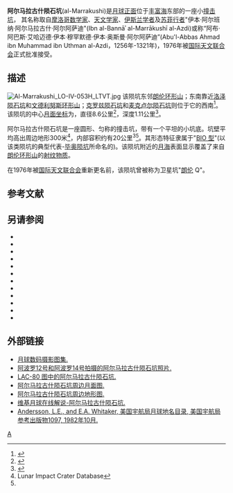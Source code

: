 {{lunar crater data|
 image=Al-Marrakushi crater AS12-54-8014.jpg|240px|
 caption=[[阿波罗12号|阿波罗12号]]拍摄的图像|
 latitude=10.45|
 N_or_S=S|
 longitude=55.77|
 E_or_W=E|
 diameter=8.6公里|
 depth=1.11公里|
 colong=304|
 eponym=阿尔马拉古什}}
'''阿尔马拉古什陨石坑'''(al-Marrakushi)是[[月球正面|月球正面]]位于[[丰富海|丰富海]]东部的一座小[[撞击坑|撞击坑]]，
其名称取自[[摩洛哥|摩洛哥]][[数学家|数学家]]、[[天文学家|天文学家]]、[[伊斯兰|伊斯兰]][[学者|学者]]及[[苏菲主义|苏菲行者]]"伊本·阿尔班纳·阿尔马拉古什·阿尔阿萨迪"(Ibn al-Bannāʾ al-Marrākushī al-Azdi)或称“阿布·阿巴斯·艾哈迈德·伊本·穆罕默德·伊本·奥斯曼·阿尔阿萨迪”(Abu'l-Abbas Ahmad ibn Muhammad ibn Uthman al-Azdi，1256年-1321年)，1976年被[[国际天文联合会|国际天文联合会]]正式批准接受。 

==描述==
[[Image:Al-Marrakushi_LO-IV-053H_LTVT.jpg|thumb]]
该陨坑东邻[[朗伦环形山|朗伦环形山]]；东南靠近[[洛泽陨石坑|洛泽陨石坑]]和[[文德利努斯环形山|文德利努斯环形山]]；[[克罗兹陨石坑|克罗兹陨石坑]]和[[麦克卢尔陨石坑|麦克卢尔陨石坑]]则位于它的西南<ref>{{Cite web |url=http://planetarynames.wr.usgs.gov/images/Lunar/lac_80_wac.pdf |title=Crater Al-Marrakushi on LAC-80 map |access-date=2016-08-13 |archive-date=2018-08-23 |archive-url=https://web.archive.org/web/20180823041859/https://planetarynames.wr.usgs.gov/images/Lunar/lac_80_wac.pdf |dead-url=no }}</ref>。该陨坑的中心[[月面坐标|月面坐标]]为{{Coord|10.45|S|55.77|E|globe:Moon|nogoogle=1|noosm=1}}，直径8.6公里<ref name="IAU">{{Cite web |url=http://planetarynames.wr.usgs.gov/Feature/150 |title=Directory of the International Astronomical Union |access-date=2016-08-13 |archive-date=2020-04-12 |archive-url=https://web.archive.org/web/20200412154322/https://planetarynames.wr.usgs.gov/Feature/150 |dead-url=no }}</ref>，深度1.11公里<ref>{{Cite web |url=http://fisherka.csolutionshosting.net/astronote/plan/craterdepth/html/CraterDepthFeatureNameWestfall.html |title=John E. Westfall's Atlas of the Lunar Terminator, Cambridge Univ. Press (2000) |access-date=2015-08-01 |archive-date=2014-12-18 |archive-url=https://archive.today/20141218234310/http://fisherka.csolutionshosting.net/astronote/plan/craterdepth/html/CraterDepthFeatureNameWestfall.html |dead-url=no }}</ref>。

阿尔马拉古什陨石坑是一座圆形、匀称的撞击坑，带有一个平坦的小坑底。坑壁平均高出周边地形300米<ref name=LICD>Lunar Impact Crater Database</ref>，内部容积约有20公里<sup>3</sup><ref name="LICD"/>。其形态特征隶属于"[[月球陨石坑#陨石坑分类|BIO 型]]"(以该类陨坑的典型代表-[[毕奥陨坑|毕奥陨坑]]所命名的)。该陨坑附近的[[月海|月海]]表面显示覆盖了来自[[朗伦环形山|朗伦环形山]]的[[射纹系统|射纹物质]]。

在1976年被[[国际天文联合会|国际天文联合会]]重新更名前，该陨坑曾被称为卫星坑"[[朗伦环形山|朗伦]] Q"。

==参考文献==
{{reflist}}

==另请参阅==
{{refbegin}}
* {{cite book
  | last1 = Andersson
  | first1 = L. E.
  | last2 = Whitaker
  | first2 = E. A.
  | authorlink2 = Ewen Whitaker
  | date = 1982
  | title = [[NASA|NASA]] Catalogue of Lunar Nomenclature
  | publisher = NASA RP-1097
  | ref = harv
  }}
* {{cite web
  | last = Blue
  | first = Jennifer
  | date = July 25, 2007
  | title = Gazetteer of Planetary Nomenclature
  | publisher = [[United_States_Geological_Survey|USGS]]
  | url = http://planetarynames.wr.usgs.gov/
  | accessdate = 2007-08-05
  | ref = harv
  | archive-date = 2019-12-05
  | archive-url = https://web.archive.org/web/20191205162958/https://planetarynames.wr.usgs.gov/
  | dead-url = no
  }}
* {{cite book
  | last1 = Bussey
  | first1 = B.
  | authorlink1 = Ben Bussey
  | last2 = Spudis
  | first2 = P.
  | authorlink2 = Paul Spudis
  | date = 2004
  | title = The Clementine Atlas of the Moon
  | publisher = Cambridge University Press
  | location = New York
  | isbn = 978-0-521-81528-4
  | ref = harv
  }}
* {{cite book
  | last1 = Cocks
  | first1 = Elijah E.
  | last2 = Cocks
  | first2 = Josiah C.
  | date = 1995
  | title = Who's Who on the Moon: A Biographical Dictionary of Lunar Nomenclature
  | url = https://archive.org/details/isbn_9780936389271
  | publisher = Tudor Publishers
  | isbn = 978-0-936389-27-1
  | ref = harv
  }}
* {{cite web
  | last = McDowell
  | first = Jonathan
  | date = July 15, 2007
  | url = http://host.planet4589.org/astro/lunar/
  | title = Lunar Nomenclature
  | publisher = Jonathan's Space Report
  | accessdate = 2007-10-24
  | ref = harv
  | archive-date = 2019-06-21
  | archive-url = https://web.archive.org/web/20190621012337/http://host.planet4589.org/astro/lunar/
  | dead-url = no
  }}
* {{cite journal| last1 = Menzel| first1 = D. H.| last2 = Minnaert| first2 = M.| last3 = Levin| first3 = B.| last4 = Dollfus| first4 = A.| last5 = Bell| first5 = B.| title = Report on Lunar Nomenclature by the Working Group of Commission 17 of the IAU| doi = 10.1007/BF00171763| journal = Space Science Reviews| volume = 12| issue = 2| pages = 136–186| year = 1971| pmid = | pmc =| bibcode = 1971SSRv...12..136M| ref = harv}}
* {{cite book
  | first = Patrick
  | last = Moore
  | authorlink = Patrick Moore
  | date = 2001
  | title = On the Moon
  | url = https://archive.org/details/patrickmooreonmo00patr
  | publisher = Sterling Publishing Co
  | isbn = 978-0-304-35469-6
  | ref = harv
  }}
* {{cite book
  | first = Fred W.
  | last = Price
  | date = 1988
  | title = The Moon Observer's Handbook
  | publisher = Cambridge University Press
  | isbn = 978-0-521-33500-3
  | ref = harv
  }}
* {{cite book
  | last = Rükl
  | first = Antonín
  | authorlink = Antonín Rükl
  | date = 1990
  | title = Atlas of the Moon
  | publisher = Kalmbach Books
  | isbn = 978-0-913135-17-4
  | ref = harv
  }}
* {{cite book
  | last = Webb
  | first = Rev. T. W.
  | authorlink = Thomas William Webb
  | date = 1962
  | title = Celestial Objects for Common Telescopes
  | url = https://archive.org/details/celestialobjects00webb
  | edition = 6th revised
  | publisher = Dover
  | isbn = 978-0-486-20917-3
  | ref = harv
  }}
* {{cite book
  | first = Ewen A.
  | last = Whitaker
  | authorlink = Ewen Whitaker
  | date = 1999
  | title = Mapping and Naming the Moon
  | publisher = Cambridge University Press
  | isbn = 978-0-521-62248-6
  | ref = harv
  }}
* {{cite book
  | first = Peter T.
  | last = Wlasuk
  | date = 2000
  | title = Observing the Moon
  | publisher = Springer
  | isbn = 978-1-85233-193-1
  | ref = harv
 }}
{{refend}}

==外部链接==
* [http://www.lpi.usra.edu/resources/lunar_orbiter/bin/srch_nam.shtml?Al-Marrakushi%7C0 月球数码摄影图集.] {{Wayback|url=http://www.lpi.usra.edu/resources/lunar_orbiter/bin/srch_nam.shtml?Al-Marrakushi%7C0 |date=20201127012901 }}
* [http://www.lpi.usra.edu/resources/apollo/search/feature/?feature=Langrenus%20D 阿波罗12号和阿波罗14号拍摄的阿尔马拉古什陨石坑照片.] {{Wayback|url=http://www.lpi.usra.edu/resources/apollo/search/feature/?feature=Langrenus%20D |date=20201127014251 }}
* [http://www.lpi.usra.edu/resources/mapcatalog/LAC/lac80/ LAC-80 图中的阿尔马拉古什陨石坑.] {{Wayback|url=http://www.lpi.usra.edu/resources/mapcatalog/LAC/lac80/ |date=20160304084943 }}
* [http://www.lpi.usra.edu/resources/mapcatalog/usgs/I739/ 阿尔马拉古什陨石坑周边月面图.] {{Wayback|url=http://www.lpi.usra.edu/resources/mapcatalog/usgs/I739/ |date=20160131033125 }}
* [http://www.lpi.usra.edu/resources/mapcatalog/LTO/lto80d2_1/ 阿尔马拉古什陨石坑周边地形图.] {{Wayback|url=http://www.lpi.usra.edu/resources/mapcatalog/LTO/lto80d2_1/ |date=20201127014940 }}
* [http://the-moon.wikispaces.com/Al-Marrakushi 维基月球在线解说-阿尔马拉古什陨石坑.] {{Wayback|url=http://the-moon.wikispaces.com/Al-Marrakushi |date=20180530154954 }}
* [http://planet4589.org/astro/lunar/RP-1097.pdf Andersson, L.E., and E.A. Whitaker, 美国宇航局月球地名目录, 美国宇航局参考出版物1097, 1982年10月.] {{Wayback|url=http://planet4589.org/astro/lunar/RP-1097.pdf |date=20141006125838 }}

[[Category:月球环形山|A]]

{{月球环形山 (A-B)}}